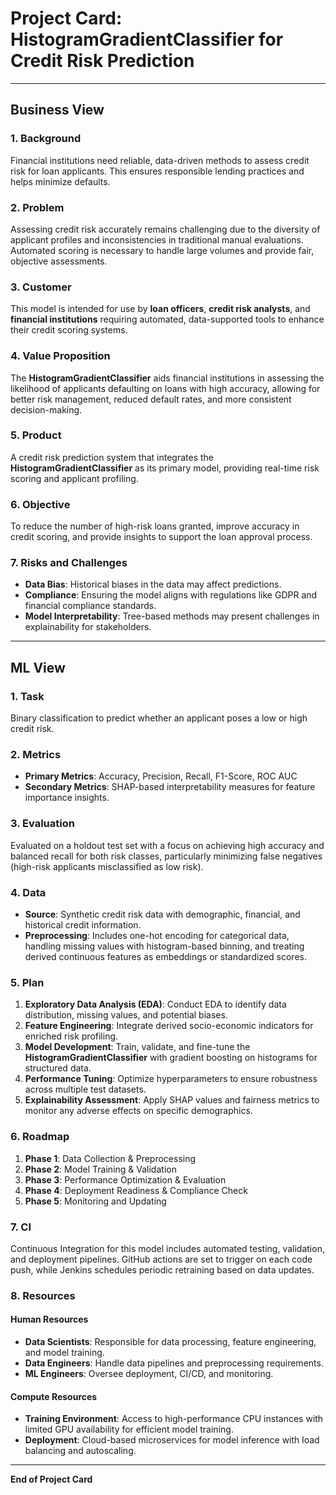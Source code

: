# Project Card: HistogramGradientClassifier for Credit Risk Prediction

---

## Business View

### 1. Background
Financial institutions need reliable, data-driven methods to assess credit risk for loan applicants. This ensures responsible lending practices and helps minimize defaults.

### 2. Problem
Assessing credit risk accurately remains challenging due to the diversity of applicant profiles and inconsistencies in traditional manual evaluations. Automated scoring is necessary to handle large volumes and provide fair, objective assessments.

### 3. Customer
This model is intended for use by **loan officers**, **credit risk analysts**, and **financial institutions** requiring automated, data-supported tools to enhance their credit scoring systems.

### 4. Value Proposition
The **HistogramGradientClassifier** aids financial institutions in assessing the likelihood of applicants defaulting on loans with high accuracy, allowing for better risk management, reduced default rates, and more consistent decision-making.

### 5. Product
A credit risk prediction system that integrates the **HistogramGradientClassifier** as its primary model, providing real-time risk scoring and applicant profiling.

### 6. Objective
To reduce the number of high-risk loans granted, improve accuracy in credit scoring, and provide insights to support the loan approval process.

### 7. Risks and Challenges
- **Data Bias**: Historical biases in the data may affect predictions.
- **Compliance**: Ensuring the model aligns with regulations like GDPR and financial compliance standards.
- **Model Interpretability**: Tree-based methods may present challenges in explainability for stakeholders.

---

## ML View

### 1. Task
Binary classification to predict whether an applicant poses a low or high credit risk.

### 2. Metrics
- **Primary Metrics**: Accuracy, Precision, Recall, F1-Score, ROC AUC
- **Secondary Metrics**: SHAP-based interpretability measures for feature importance insights.

### 3. Evaluation
Evaluated on a holdout test set with a focus on achieving high accuracy and balanced recall for both risk classes, particularly minimizing false negatives (high-risk applicants misclassified as low risk).

### 4. Data
- **Source**: Synthetic credit risk data with demographic, financial, and historical credit information.
- **Preprocessing**: Includes one-hot encoding for categorical data, handling missing values with histogram-based binning, and treating derived continuous features as embeddings or standardized scores.

### 5. Plan
1. **Exploratory Data Analysis (EDA)**: Conduct EDA to identify data distribution, missing values, and potential biases.
2. **Feature Engineering**: Integrate derived socio-economic indicators for enriched risk profiling.
3. **Model Development**: Train, validate, and fine-tune the **HistogramGradientClassifier** with gradient boosting on histograms for structured data.
4. **Performance Tuning**: Optimize hyperparameters to ensure robustness across multiple test datasets.
5. **Explainability Assessment**: Apply SHAP values and fairness metrics to monitor any adverse effects on specific demographics.

### 6. Roadmap
1. **Phase 1**: Data Collection & Preprocessing
2. **Phase 2**: Model Training & Validation
3. **Phase 3**: Performance Optimization & Evaluation
4. **Phase 4**: Deployment Readiness & Compliance Check
5. **Phase 5**: Monitoring and Updating

### 7. CI
Continuous Integration for this model includes automated testing, validation, and deployment pipelines. GitHub actions are set to trigger on each code push, while Jenkins schedules periodic retraining based on data updates.

### 8. Resources

#### Human Resources
- **Data Scientists**: Responsible for data processing, feature engineering, and model training.
- **Data Engineers**: Handle data pipelines and preprocessing requirements.
- **ML Engineers**: Oversee deployment, CI/CD, and monitoring.

#### Compute Resources
- **Training Environment**: Access to high-performance CPU instances with limited GPU availability for efficient model training.
- **Deployment**: Cloud-based microservices for model inference with load balancing and autoscaling.

---

**End of Project Card**
